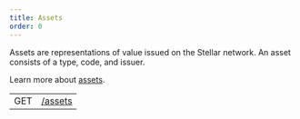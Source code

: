 ```yaml
---
title: Assets
order: 0
---
```



Assets are representations of value issued on the Stellar network. An asset consists of a type, code, and issuer.

Learn more about [assets](../../../../../docs/learn/glossary/#asset).

<EndpointsTable title="Endpoints">

|     |                                       |
| --- | ------------------------------------- |
| GET | [/assets](../list-all-assets.api.mdx) |

</EndpointsTable>
